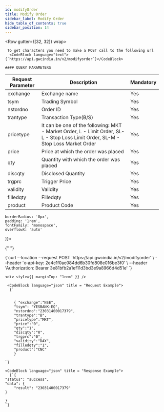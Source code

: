 ```yaml
---
id: modifyOrder
title: Modify Order
sidebar_label: Modify Order
hide_table_of_contents: true
sidebar_position: 14
---
```



<Row gutter={[32, 32]} wrap>
  <Col xs={24} md={12}>
    
     To get characters you need to make a POST call to the following url 
      <CodeBlock language="text">{`https://api.gwcindia.in/v2/modifyorder`}</CodeBlock>

    #### QUERY PARAMETERS

| Request Parameter | Description                                                                                                                      | Mandatory |
| ----------------- | -------------------------------------------------------------------------------------------------------------------------------- | --------- |
| exchange          | Exchange name                                                                                                                    | Yes       |
| tsym              | Trading Symbol                                                                                                                   | Yes       |
| nstordno          | Order ID                                                                                                                         | Yes       |
| trantype          | Transaction Type(B/S)                                                                                                            | Yes       |
| pricetype         | It can be one of the following: MKT - Market Order, L - Limit Order, SL-L - Stop Loss Limit Order, SL-M - Stop Loss Market Order | Yes       |
| price             | Price at which the order was placed                                                                                              | Yes       |
| qty               | Quantity with which the order was placed                                                                                         | Yes       |
| discqty           | Disclosed Quantity                                                                                                               | Yes       |
| trgprc            | Trigger Price                                                                                                                    | Yes       |
| validity          | Validity                                                                                                                         | Yes       |
| filledqty         | Filledqty                                                                                                                        | Yes       |
| product           | Product Code                                                                                                                     | Yes       |

  </Col>

  <Col xs={24} md={12} lg = {12} style={{
  
    borderRadius: '8px',
    padding: '1rem',
    fontFamily: 'monospace',
    overflowX: 'auto'
  }}>

{" "}

<CodeBlock language="bash" title="curl / cURL">
  {`curl --location --request POST 'https://api.gwcindia.in/v2/modifyorder' \
--header 'x-api-key: 2e4c1f0ac084dd6b30fd808e016be3f0' \
--header 'Authorization: Bearer 3e81bfb2a1ef11d3bd3e9a8966d4d51e' `}
</CodeBlock>

    <div style={{ marginTop: "1rem" }} />

     <CodeBlock language="json" title = "Request Example">
      {`


        { "exchange":"NSE",
        "tsym": "YESBANK-EQ",
        "nstordno":"23031400017379",
        "trantype":"B",
        "pricetype":"MKT",
        "price":"0",
        "qty":"1",
        "discqty":"0",
        "trgprc":"0",
        "validity":"DAY",
        "filledqty":"1",
        "product":"CNC"
        }

    `}

</CodeBlock>

    <CodeBlock language="json" title = "Response Example">
      {`{
    "status": "success",
    "data": {
        "result": "23031400017379"
    }

    }
    `}

</CodeBlock>

  </Col>
</Row>

